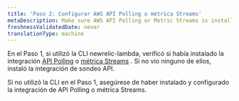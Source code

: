 ```yaml
---
title: 'Paso 2: Configurar AWS API Polling o métrica Streams'
metaDescription: Make sure AWS API Polling or Metric Streams is installed before you enable New Relic's AWS Lambda monitoring.
freshnessValidatedDate: never
translationType: machine
---
```


En el Paso 1, si utilizó la CLI newrelic-lambda, verificó si había instalado la integración [API Polling](/docs/infrastructure/amazon-integrations/connect/connect-aws-new-relic-infrastructure-monitoring) o [métrica Streams](/docs/infrastructure/amazon-integrations/connect/aws-metric-stream) . Si no vio ninguno de ellos, instaló la integración de sondeo API.

Si no utilizó la CLI en el Paso 1, asegúrese de haber instalado y configurado la integración de API Polling o métrica Streams.

<InstallFeedback/>